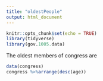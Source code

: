 ```yaml
---
title: "oldestPeople"
output: html_document
---
```


```r
knitr::opts_chunk$set(echo = TRUE)
library(tidyverse)
library(gov.1005.data)
```

The oldest members of congress are
```r
data(congress)
congress %>%arrange(desc(age))

```


